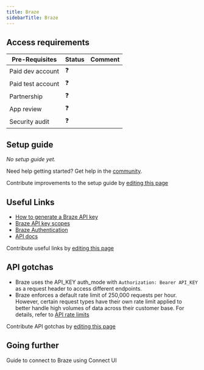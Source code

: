 ```yaml
---
title: Braze
sidebarTitle: Braze
---
```


<Overview />
<PreBuiltTooling />
<PreBuiltUseCases />

## Access requirements
| Pre-Requisites | Status | Comment|
| - | - | - |
| Paid dev account | ❓ |  |
| Paid test account | ❓ |  |
| Partnership | ❓ | |
| App review | ❓ |  |
| Security audit | ❓ | |

## Setup guide

_No setup guide yet._

<Tip>Need help getting started? Get help in the [community](https://nango.dev/slack).</Tip>

<Note>Contribute improvements to the setup guide by [editing this page](https://github.com/nangohq/nango/tree/master/docs/integrations/all/braze.mdx)</Note>

## Useful Links

-   [How to generate a Braze API key](https://www.braze.com/docs/api/basics/#creating-rest-api-keys)
-   [Braze API key scopes](https://www.braze.com/docs/api/basics/#rest-api-key-permissions)
-   [Braze Authentication](https://www.braze.com/docs/api/postman_collection/#what-is-postman)
-   [API docs](https://www.braze.com/docs/api/basics)

<Note>Contribute useful links by [editing this page](https://github.com/nangohq/nango/tree/master/docs/integrations/all/braze.mdx)</Note>

## API gotchas

- Braze uses the API_KEY auth_mode with `Authorization: Bearer API_KEY` as a request header to access different endpoints.
- Braze enforces a default rate limit of 250,000 requests per hour. However, certain request types have their own rate limit applied to better handle high volumes of data across their customer base. For details, refer to [API rate limits](https://www.braze.com/docs/api/api_limits/)

<Note>Contribute API gotchas by [editing this page](https://github.com/nangohq/nango/tree/master/docs/integrations/all/braze.mdx)</Note>

## Going further

<Card title="Connect to Braze" icon="link" href="/integrations/all/braze/connect" horizontal>
  Guide to connect to Braze using Connect UI
</Card>